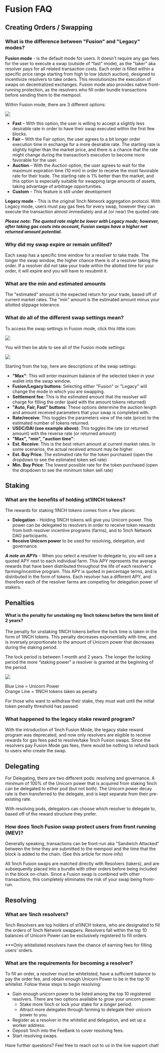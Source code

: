 # Fusion FAQ

## Creating Orders / Swapping
### What is the difference between "Fusion" and "Legacy" modes?

**Fusion mode** - is the default mode for users. It doesn't require any gas fees for the user to execute a swap (outside of “fast” mode), as the "taker" aka resolver pays for all related transaction costs. Each order is filled within a specific price range starting from high to low (dutch auction), designed to incentivize resolvers to take orders. This revolutionizes the execution of swaps on decentralized exchanges. Fusion mode also provides native front-running protection, as the resolvers who fill order bundle transactions before sending them to the mempool. 

Within Fusion mode, there are 3 different options:

![](./assets/fusion-faq-1.png) 

* **Fast** – With this option, the user is willing to accept a slightly less desirable rate in order to have their swap executed within the first few blocks.
* **Fair** – With the Fair option, the user agrees to a bit longer order execution time in exchange for a more desirable rate. The starting rate is slightly higher than the market price, and there is a chance that the rate might change during the transaction’s execution to become more favorable for the user.
* **Auction** – With the Auction option, the user agrees to wait for the maximum expiration time (10 min) in order to receive the most favorable rate for their trade. The starting rate is 1% better than the market, and this option is especially suitable for swapping large amounts of assets, taking advantage of arbitrage opportunities. 
* **Custom** – This feature is still under development

**Legacy mode** - This is the original 1inch Network aggregation protocol. With Legacy mode, users must pay gas fees for every swap, however they can execute the transaction almost immediately and at (or near) the quoted rate.

***Please note: The quoted rate might be lower with Legacy mode; however, after taking gas costs into account, Fusion swaps have a higher net returned amount potential.***

### Why did my swap expire or remain unfilled?
Each swap has a specific time window for a resolver to take trade. The longer the swap window, the higher chance there is of a resolver taking the order. If a resolver did not take your trade within the allotted time for your order, it will expire and you will have to resubmit it.

### What are the min and estimated amounts
The "estimated" amount is the expected return for your trade, based off of current market rates. The "min" amount is the estimated amount minus your allotted slippage tolerance.

### What do all of the different swap settings mean?
To access the swap settings in Fusion mode, click this little icon:  

![](./assets/fusion-faq-2.png) 

You will then be able to see all of the Fusion mode settings:  

![](./assets/fusion-faq-3.png) 

Starting from the top, here are descriptions of the swap settings:

* **"Max"**: This will enter maximum balance of the selected token in your wallet into the swap window.
* **Fusion/Legacy buttons**: Selecting either "Fusion" or "Legacy" will change the mode in which you are swapping. 
* **Settlement fee**: This is the estimated amount that the resolver will charge for filling the order (paid with the amount tokens returned)
* **"Auto, Fair, Fast" buttons**: These options determine the auction length and amount received parameters that your swap is completed with. 
* **Rate/receive**: This toggles the parameters view of the rate (price) to the estimated number of tokens returned. 
* **USDC/DAI (see example above)**: This toggles the rate (or returned amount) with the reverse rate (or returned amount)
* **"Max", "min", "auction time"**: 
* **Est. Receive**: This is the best return amount at current market rates. In some scenarios, the actual received amount may be higher
* **Est. Buy Price**: The estimated rate for the token purchased (open the dropdown to see the estimated token sell rate)
* **Min. Buy Price**: The lowest possible rate for the token purchased (open the dropdown to see the minimum token sell rate)

## Staking
### What are the benefits of holding st1INCH tokens? 
The rewards for staking 1INCH tokens comes from a few places:
* **Delegation** - Holding 1INCH tokens will give you Unicorn power. This power can be delegated to resolvers in order to receive token rewards from both resolver incentive programs (farms), and to 1inch Network DAO participants.
* **Receive Unicorn power** to be used for resolving, delegation, and governance.

***A note on APYs*** - When you select a resolver to delegate to, you will see a quoted APY next to each individual farm. This APY represents the average rewards that have been distributed throughout the life of each resolver's farming/incentive program. This APY is quoted in percentage terms, and is distributed in the form of tokens. Each resolver has a different APY, and therefore each of the resolver farms are competing for delegation power of stakers.

## Penalties
#### What is the penalty for unstaking my 1inch tokens before the term limit of 2 years?
The penalty for unstaking 1INCH tokens before the lock time is taken in the form of 1INCH tokens. This penalty decreases exponentially with time, and is inversely proportionate to the amount of Unicorn power that decreases during the staking period.

The lock period is between 1 month and 2 years. The longer the locking period the more “staking power” a resolver is granted at the beginning of the period.

![](./assets/fusion-faq-4.png) 

Blue Line = Unicorn Power  
Orange Line = 1INCH tokens taken as penalty

For those who want to withdraw their stake, they must wait until the initial token penalty threshold has passed.

### What happened to the legacy stake reward program?
With the introduction of 1inch Fusion Mode, the legacy stake reward program was deprecated, and now only resolvers are eligible to receive rewards for gas fees paid to resolve/take 1inch Fusion swaps. Since the resolvers pay Fusion Mode gas fees, there would be nothing to refund back to users who create the swap.

## Delegating
For Delegating, there are two different pods: resolving and governance. A minimum of 100% of the Unicorn power that is acquired from staking 1inch can be delegated to either pod (but not both). The Unicorn power decay rate is then transferred to the delegate, and is kept separate from their pre-existing rate.

With resolving pods, delegators can choose which resolver to delegate to, based off of the reward structure they prefer.

### How does 1inch Fusion swap protect users from front running (MEV)?
Generally speaking, transactions can be front-run aka "Sandwich Attacked" between the time they are submitted to the mempool and the time that the block is added to the chain. (See this article for more info)

All 1inch Fusion swaps are matched directly with Resolvers (takers), and are subsequently placed into a bundle with other orders before being included in the block on-chain. Since a Fusion swap is combined with other transactions, this completely eliminates the risk of your swap being front-run.

## Resolving
### What are 1inch resolvers?
1inch Resolvers are top holders of st1INCH tokens, who are designated to fill the orders of 1inch Network swappers. Resolvers fall within the top 10 balances of Unicorn Power can be exclusively registered to fill orders.

***Only whitelisted resolvers have the chance of earning fees for filling users’ orders.


### What are the requirements for becoming a resolver?
To fill an order, a resolver must be whitelisted, have a sufficient balance to pay the order fee, and obtain enough Unicorn Power to be in the top 10 whitelist. Follow these steps to begin resolving:
* Gain enough unicorn power to be listed among the top 10 registered resolvers. There are two options available to grow your unicorn power:
  * Stake more 1inch or lock your stake for a longer period.
  * Attract more delegates through farming to delegate their unicorn power to you.
* Register as a resolver in the whitelist and delegation, and set up a worker address.
* Deposit 1inch into the FeeBank to cover resolving fees.
* Start resolving swaps.

Have further questions? Feel free to reach out to us in the live support chat!
